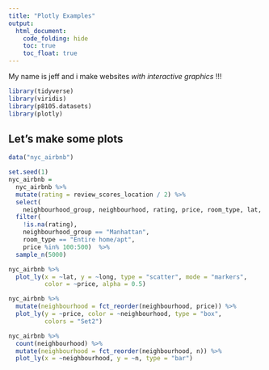 ```yaml
---
title: "Plotly Examples"
output: 
  html_document:
    code_folding: hide
    toc: true
    toc_float: true
---
```


My name is jeff and i make websites _with interactive graphics_ !!!


```r
library(tidyverse)
library(viridis)
library(p8105.datasets)
library(plotly)
```



## Let's make some plots


```r
data("nyc_airbnb")
```



```r
set.seed(1)
nyc_airbnb = 
  nyc_airbnb %>% 
  mutate(rating = review_scores_location / 2) %>%
  select(
    neighbourhood_group, neighbourhood, rating, price, room_type, lat, long) %>%
  filter(
    !is.na(rating), 
    neighbourhood_group == "Manhattan",
    room_type == "Entire home/apt",
    price %in% 100:500)  %>% 
  sample_n(5000)
```

```r
nyc_airbnb %>% 
  plot_ly(x = ~lat, y = ~long, type = "scatter", mode = "markers",
          color = ~price, alpha = 0.5)
```

```r
nyc_airbnb %>% 
  mutate(neighbourhood = fct_reorder(neighbourhood, price)) %>% 
  plot_ly(y = ~price, color = ~neighbourhood, type = "box",
          colors = "Set2")
```

```r
nyc_airbnb %>% 
  count(neighbourhood) %>% 
  mutate(neighbourhood = fct_reorder(neighbourhood, n)) %>% 
  plot_ly(x = ~neighbourhood, y = ~n, type = "bar")
```